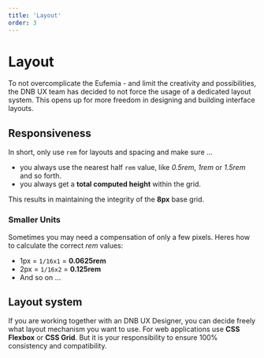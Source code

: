 ```yaml
---
title: 'Layout'
order: 3
---
```


# Layout

To not overcomplicate the Eufemia - and limit the creativity and possibilities, the DNB UX team has decided to not force the usage of a dedicated layout system. This opens up for more freedom in designing and building interface layouts.

## Responsiveness

In short, only use `rem` for layouts and spacing and make sure ...

- you always use the nearest half `rem` value, like _0.5rem_, _1rem_ or _1.5rem_ and so forth.
- you always get a **total computed height** within the grid.

This results in maintaining the integrity of the **8px** base grid.

### Smaller Units

Sometimes you may need a compensation of only a few pixels. Heres how to calculate the correct _rem_ values:

- 1px = `1/16x1` = **0.0625rem**
- 2px = `1/16x2` = **0.125rem**
- And so on ...

## Layout system

If you are working together with an DNB UX Designer, you can decide freely what layout mechanism you want to use. For web applications use **CSS Flexbox** or **CSS Grid**. But it is your responsibility to ensure 100% consistency and compatibility.

